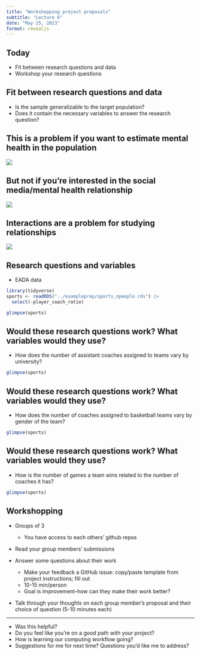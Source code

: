 ```yaml
---
title: "Workshopping project proposals"
subtitle: "Lecture 6"
date: "May 25, 2023"
format: revealjs
---
```


## Today

-   Fit between research questions and data
-   Workshop your research questions

## Fit between research questions and data

::: incremental
-   Is the sample generalizable to the target population? 
-   Does it contain the necessary variables to answer the research question?
:::

## This is a problem if you want to estimate mental health in the population

![](images/05/confounder.png)

## But not if you're interested in the social media/mental health relationship

![](images/05/confounder.png)

## Interactions are a problem for studying relationships

![](images/05/interaction.png)

## Research questions and variables {.smaller}

-   EADA data

```r
library(tidyverse)
sports <- readRDS("../exampleprep/sports_npeople.rds") |> 
  select(-player_coach_ratio)
```

```r
glimpse(sports)
```
## Would these research questions work? What variables would they use? {.smaller}

-   How does the number of assistant coaches assigned to teams vary by university? 

```r
glimpse(sports)
```

## Would these research questions work? What variables would they use? {.smaller}

-   How does the number of coaches assigned to basketball teams vary by gender of the team? 

```r
glimpse(sports)
```

## Would these research questions work? What variables would they use? {.smaller}

-   How is the number of games a team wins related to the number of coaches it has?

```r
glimpse(sports)
```

## Workshopping {.smaller}

-   Groups of 3

    -   You have access to each others' github repos
    
-   Read your group members' submissions
-   Answer some questions about their work

    -   Make your feedback a GitHub issue: copy/paste template from project instructions; fill out
    -   10-15 min/person
    -   Goal is improvement--how can they make their work better?
    
-   Talk through your thoughts on each group member's proposal and their choice of question (5-10 minutes each)

---

-   Was this helpful?
-   Do you feel like you're on a good path with your project?
-   How is learning our computing workflow going?
-   Suggestions for me for next time? Questions you'd like me to address?

